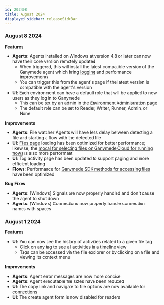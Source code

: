```yaml
---
id: 202408
title: August 2024
displayed_sidebar: releaseSideBar
---
```


### August 8 2024

**Features**
- **Agents**: Agents installed on Windows at version 4.8 or later can now have their core version remotely updated
    - When triggered, this will install the latest compatible version of the Ganymede agent which bring [logging](../connectivity/AgentLogs.mdx) and performance improvements
    - You can trigger this from the agent's page if the latest version is compatible with the agent's version
- **UI**: Each environment can have a default role that will be applied to new users as they log in to Ganymede
    - This can be set by an admin in the [Environment Administration page](../AdminControls)
    - The default role can be set to Reader, Writer, Runner, Admin, or None

**Improvements**
- **Agents**: File watcher Agents will have less delay between detecting a file and starting a flow with the detected file
- **UI**: [Files page](../Files) loading has been optimized for better performance; likewise, the [modal for selecting files on Ganymede Cloud for running flows](FlowEditor#running-flows) is also more performant
- **UI**: Tag activity page has been updated to support paging and more efficient loading
- **Flows**: Performance for [Ganymede SDK methods for accessing files](../sdk/GanymedeClass#methods-for-accessing-files) have been optimized

**Bug Fixes**
- **Agents**: [Windows] Signals are now properly handled and don't cause the agent to shut down
- **Agents**: [Windows] Connections now properly handle connection names with spaces


### August 1 2024

**Features**
- **UI**: You can now see the history of activities related to a given file tag
    - Click on any tag to see all activities in a timeline view
    - Tags can be accessed via the file explorer or by clicking on a file and viewing its context menu

**Improvements**
- **Agents**: Agent error messages are now more concise
- **Agents**: Agent executable file sizes have been reduced
- **UI**: The copy link and navigate to file options are now available for connections
- **UI**: The create agent form is now disabled for readers
